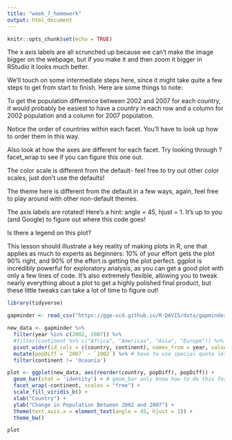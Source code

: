 ```yaml
---
title: "week_7_homework"
output: html_document
---
```


```r
knitr::opts_chunk$set(echo = TRUE)
```

The x axis labels are all scrunched up because we can’t make the image bigger on the webpage, but if you make it and then zoom it bigger in RStudio it looks much better.

We’ll touch on some intermediate steps here, since it might take quite a few steps to get from start to finish. Here are some things to note:

To get the population difference between 2002 and 2007 for each country, it would probably be easiest to have a country in each row and a column for 2002 population and a column for 2007 population.

Notice the order of countries within each facet. You’ll have to look up how to order them in this way.

Also look at how the axes are different for each facet. Try looking through ?facet_wrap to see if you can figure this one out.

The color scale is different from the default- feel free to try out other color scales, just don’t use the defaults!

The theme here is different from the default in a few ways, again, feel free to play around with other non-default themes.

The axis labels are rotated! Here’s a hint: angle = 45, hjust = 1. It’s up to you (and Google) to figure out where this code goes!

Is there a legend on this plot?

This lesson should illustrate a key reality of making plots in R, one that applies as much to experts as beginners: 10% of your effort gets the plot 90% right, and 90% of the effort is getting the plot perfect. ggplot is incredibly powerful for exploratory analysis, as you can get a good plot with only a few lines of code. It’s also extremely flexible, allowing you to tweak nearly everything about a plot to get a highly polished final product, but these little tweaks can take a lot of time to figure out!

```r
library(tidyverse)

gapminder <- read_csv("https://gge-ucd.github.io/R-DAVIS/data/gapminder.csv") #ONLY change the "data" part of this path if necessary

new_data <- gapminder %>%
  filter(year %in% c(2002, 2007)) %>%
  #filter(continent %>% c("Africa", "Americas", "Asia", "Europe")) %>%
  pivot_wider(id_cols = c(country, continent), names_from = year, values_from = pop) %>%
  mutate(popDiff = `2007` - `2002`) %>% # have to use special quote let it know that you are refering to a column that happens to look like a number
  filter(continent != 'Oceania')

plot <- ggplot(new_data, aes(reorder(country, popDiff), popDiff)) +
  geom_bar(stat = 'identity') + # geom_bar only know how to do this for the x, but when you have a x and y value you have to tell ggplot which value you want it to show. identity tells it show the y value
  facet_wrap(~continent, scales = "free") +
  scale_fill_viridis_b() +
  xlab("Country") +
  ylab("Change in Population Between 2002 and 2007") +
  theme(text.axis.x = element_text(angle = 45, hjust = 1)) +
  theme_bw()

plot
```